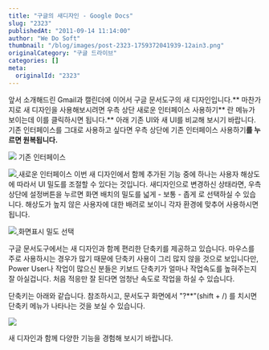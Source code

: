 ```yaml
---
title: "구글의 새디자인 - Google Docs"
slug: "2323"
publishedAt: "2011-09-14 11:14:00"
author: "We Do Soft"
thumbnail: "/blog/images/post-2323-1759372041939-12ain3.png"
originalCategory: "구글 드라이브"
categories: []
meta:
  originalId: "2323"
---
```


앞서 소개해드린 Gmail과 캘린더에 이어서 구글 문서도구의 새 디자인입니다.**
마찬가지로 새 디자인을 사용해보시려면 우측 상단 새로운 인터페이스 사용하기** 란 메뉴가 보이는데 이를 클릭하시면 됩니다.**
아래 기존 UI와 새 UI를 비교해 보시기 바랍니다. 기존 인터페이스를 그대로 사용하고 싶다면 우측 상단에 기존 인터페이스 사용하기**를 누르면 원복됩니다.**

![](/blog/images/post-2323-1759372041939-12ain3.png)
기존 인터페이스

[
![](/blog/images/post-2323-1759372042180-y9c9d5.png)
](http://4.bp.blogspot.com/-lMuL0hFUPQ0/TjriZWaSpWI/AAAAAAAABAI/AxfiLfOraIY/s1600/docs-list-new.png)새로운 인터페이스
이번 새 디자인에서 함께 추가된 기능 중에 하나는 사용자 해상도에 따라서 UI 밀도를 조절할 수 있다는 것입니다. 새디자인으로 변경하신 상태라면, 우측 상단에 설정버튼을 누르면 화면 배치의 밀도를 넓게 - 보통 - 좁게 로 선택하실 수 있습니다. 해상도가 높지 않은 사용자에 대한 배려로 보이니 각자 환경에 맞추어 사용하시면 됩니다.

[
![](/blog/images/post-2323-1759372042370-unmlu9.png)
](http://4.bp.blogspot.com/-Jx2H8kzcuSQ/TnAL_vXIuEI/AAAAAAAAADs/ZYrObxL1HdI/s1600/2011-09-14+%25EC%2598%25A4%25EC%25A0%2584+11-05-19.png)화면표시 밀도 선택

구글 문서도구에서는 새 디자인과 함께 편리한 단축키를 제공하고 있습니다. 마우스를 주로 사용하시는 경우가 많기 때문에 단축키 사용이 그리 많지 않을 것으로 보입니다만, Power User나 작업이 많으신 분들은 키보드 단축키가 얼마나 작업속도를 높혀주는지 잘 아실겁니다. 처음 적응만 잘 된다면 엄청난 속도로 작업을 하실 수 있습니다.

단축키는 아래와 같습니다. 참조하시고, 문서도구 화면에서 "?**"(shift + /) 를 치시면 단축키 메뉴가 나타나는 것을 보실 수 있습니다.

[
![](/blog/images/post-2323-1759372042430-8gpstv.png)
](http://1.bp.blogspot.com/-0qaCKRtAcMA/TjrjDbO3wHI/AAAAAAAABAY/axMKTqo9SdA/s1600/docs-list-shortcuts.png)

새 디자인과 함께 다양한 기능을 경험해 보시기 바랍니다.

